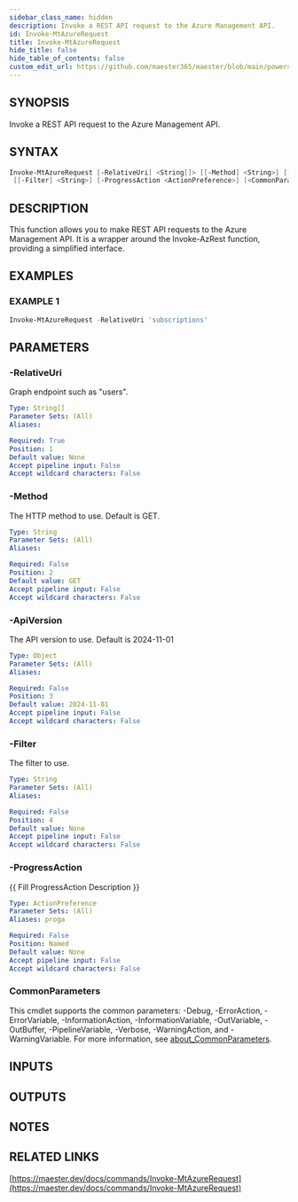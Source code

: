 ```yaml
---
sidebar_class_name: hidden
description: Invoke a REST API request to the Azure Management API.
id: Invoke-MtAzureRequest
title: Invoke-MtAzureRequest
hide_title: false
hide_table_of_contents: false
custom_edit_url: https://github.com/maester365/maester/blob/main/powershell/public/Invoke-MtAzureRequest.ps1
---
```


## SYNOPSIS

Invoke a REST API request to the Azure Management API.

## SYNTAX

```powershell
Invoke-MtAzureRequest [-RelativeUri] <String[]> [[-Method] <String>] [[-ApiVersion] <Object>]
 [[-Filter] <String>] [-ProgressAction <ActionPreference>] [<CommonParameters>]
```

## DESCRIPTION

This function allows you to make REST API requests to the Azure Management API.
It is a wrapper around the Invoke-AzRest function, providing a simplified interface.

## EXAMPLES

### EXAMPLE 1

```powershell
Invoke-MtAzureRequest -RelativeUri 'subscriptions'
```

## PARAMETERS

### -RelativeUri

Graph endpoint such as "users".

```yaml
Type: String[]
Parameter Sets: (All)
Aliases:

Required: True
Position: 1
Default value: None
Accept pipeline input: False
Accept wildcard characters: False
```

### -Method

The HTTP method to use.
Default is GET.

```yaml
Type: String
Parameter Sets: (All)
Aliases:

Required: False
Position: 2
Default value: GET
Accept pipeline input: False
Accept wildcard characters: False
```

### -ApiVersion

The API version to use.
Default is 2024-11-01

```yaml
Type: Object
Parameter Sets: (All)
Aliases:

Required: False
Position: 3
Default value: 2024-11-01
Accept pipeline input: False
Accept wildcard characters: False
```

### -Filter

The filter to use.

```yaml
Type: String
Parameter Sets: (All)
Aliases:

Required: False
Position: 4
Default value: None
Accept pipeline input: False
Accept wildcard characters: False
```

### -ProgressAction

\{\{ Fill ProgressAction Description \}\}

```yaml
Type: ActionPreference
Parameter Sets: (All)
Aliases: proga

Required: False
Position: Named
Default value: None
Accept pipeline input: False
Accept wildcard characters: False
```

### CommonParameters

This cmdlet supports the common parameters: -Debug, -ErrorAction, -ErrorVariable, -InformationAction, -InformationVariable, -OutVariable, -OutBuffer, -PipelineVariable, -Verbose, -WarningAction, and -WarningVariable. For more information, see [about_CommonParameters](http://go.microsoft.com/fwlink/?LinkID=113216).

## INPUTS

## OUTPUTS

## NOTES

## RELATED LINKS

[https://maester.dev/docs/commands/Invoke-MtAzureRequest](https://maester.dev/docs/commands/Invoke-MtAzureRequest)
